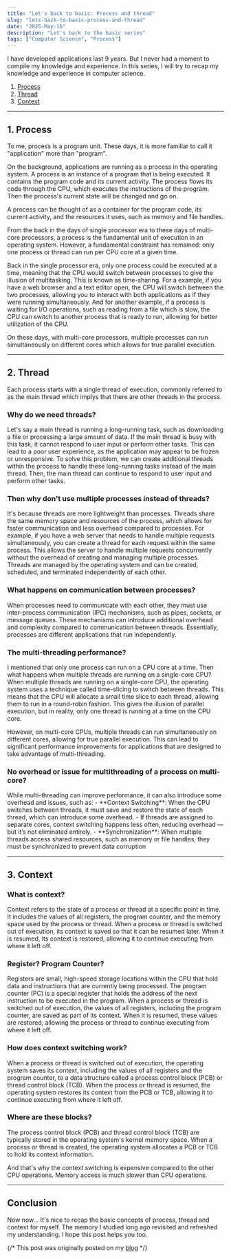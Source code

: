 ```yaml
---
title: "Let's back to basic: Process and thread"
slug: "lets-back-to-basic-process-and-thread"
date: "2025-May-16"
description: "Let's back to the basic series"
tags: ["Computer Science", "Process"]
---
```


I have developed applications last 9 years.
But I never had a moment to compile my knowledge and experience.
In this series, I will try to recap my knowledge and experience in computer science.

1. [Process](#1)
2. [Thread](#2)
3. [Context](#3)

---

<h2 id="1">1. Process</h2>

To me, process is a program unit. These days, it is more familiar to call it "application" more than "program".

On the background, applications are running as a process in the operating system.
A process is an instance of a program that is being executed. It contains the program code and its current activity.
The process flows its code through the CPU, which executes the instructions of the program.
Then the process's current state will be changed and go on.

A process can be thought of as a container for the program code, its current activity, and the resources it uses, such as memory and file handles.

From the back in the days of single processor era to these days of multi-core processors, a process is the fundamental unit of execution in an operating system.
However, a fundamental constraint has remained: only one process or thread can run per CPU core at a given time.

Back in the single processor era, only one process could be executed at a time, meaning that the CPU would switch between processes to give the illusion of multitasking. This is known as time-sharing.
For a example, if you have a web browser and a text editor open, the CPU will switch between the two processes, allowing you to interact with both applications as if they were running simultaneously.
And for another example, if a process is waiting for I/O operations, such as reading from a file which is slow, the CPU can switch to another process that is ready to run, allowing for better utilization of the CPU.

On these days, with multi-core processors, multiple processes can run simultaneously on different cores which allows for true parallel execution.

---

<h2 id="2">2. Thread</h2>

Each process starts with a single thread of execution, commonly referred to as the main thread which implys that there are other threads in the process.

<h3>Why do we need threads?</h3>
Let's say a main thread is running a long-running task, such as downloading a file or processing a large amount of data. If the main thread is busy with this task,
it cannot respond to user input or perform other tasks. 
This can lead to a poor user experience, as the application may appear to be frozen or unresponsive. 
To solve this problem, we can create additional threads within the process to handle these long-running tasks instead of the main thread. 
Then, the main thread can continue to respond to user input and perform other tasks.

<h3>Then why don't use multiple processes instead of threads?</h3>
It's because threads are more lightweight than processes. 
Threads share the same memory space and resources of the process, which allows for faster communication and less overhead compared to processes. 
For example, if you have a web server that needs to handle multiple requests simultaneously, you can create a thread for each request within the same process. 
This allows the server to handle multiple requests concurrently without the overhead of creating and managing multiple processes. 
Threads are managed by the operating system and can be created, scheduled, and terminated independently of each other.

<h3>What happens on communication between processes?</h3>
When processes need to communicate with each other, they must use inter-process communication (IPC) mechanisms, such as pipes, sockets, or message queues. 
These mechanisms can introduce additional overhead and complexity compared to communication between threads.
Essentially, processes are different applications that run independently.

<h3>The multi-threading performance?</h3>
I mentioned that only one process can run on a CPU core at a time. 
Then what happens when multiple threads are running on a single-core CPU? 
When multiple threads are running on a single-core CPU, the operating system uses a technique called time-slicing to switch between threads. 
This means that the CPU will allocate a small time slice to each thread, allowing them to run in a round-robin fashion. 
This gives the illusion of parallel execution, but in reality, only one thread is running at a time on the CPU core.

However, on multi-core CPUs, multiple threads can run simultaneously on different cores, allowing for true parallel execution. 
This can lead to significant performance improvements for applications that are designed to take advantage of multi-threading.

<h3>No overhead or issue for multithreading of a process on multi-core?</h3>
While multi-threading can improve performance, it can also introduce some overhead
and issues, such as: 
- **Context Switching**: When the CPU switches between threads, it must save and restore the state of each thread, which can introduce some overhead.
    - If threads are assigned to separate cores, context switching happens less often, reducing overhead — but it’s not eliminated entirely.
- **Synchronization**: When multiple threads access shared resources, such as memory or file handles, they must be synchronized to prevent data corruption

---

<h2 id="3">3. Context</h2>

<h3>What is context?</h3>
Context refers to the state of a process or thread at a specific point in time. 
It includes the values of all registers, the program counter, and the memory space used by the process or thread. 
When a process or thread is switched out of execution, its context is saved so that it can be resumed later. 
When it is resumed, its context is restored, allowing it to continue executing from where it left off.

<h3>Register? Program Counter?</h3>
Registers are small, high-speed storage locations within the CPU that hold data and instructions that are currently being processed. 
The program counter (PC) is a special register that holds the address of the next instruction to be executed in the program.
When a process or thread is switched out of execution, the values of all registers, including the program counter, are saved as part of its context. 
When it is resumed, these values are restored, allowing the process or thread to continue executing from where it left off.

<h3>How does context switching work?</h3>
When a process or thread is switched out of execution, the operating system saves its context, including the values of all registers and the program counter, to a data structure called a process control block (PCB) or thread control block (TCB).
When the process or thread is resumed, the operating system restores its context from the PCB or TCB, allowing it to continue executing from where it left off.

<h3>Where are these blocks?</h3>
The process control block (PCB) and thread control block (TCB) are typically stored in the operating system's kernel memory space. 
When a process or thread is created, the operating system allocates a PCB or TCB to hold its context information.

And that's why the context switching is expensive compared to the other CPU operations. Memory access is much slower than CPU operations.

---

## Conclusion

Now now... It's nice to recap the basic concepts of process, thread and context for myself.
The memory I studied long ago revisited and refreshed my understanding.
I hope this post helps you too.

{/* This post was originally posted on my [blog](https://koblin.blog) */}
